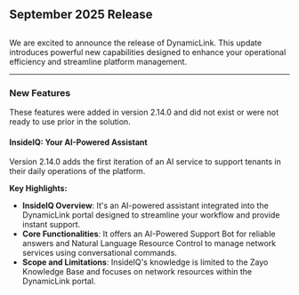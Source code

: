 ## September 2025 Release

## 

We are excited to announce the release of DynamicLink. This update introduces powerful new capabilities designed to enhance your operational efficiency and streamline platform management.

---

### New Features

These features were added in version 2.14.0 and did not exist or were not ready to use prior in the solution.

#### InsideIQ: Your AI-Powered Assistant

Version 2.14.0 adds the first iteration of an AI service to support tenants in their daily operations of the platform.

**Key Highlights:**

- **InsideIQ Overview**: It's an AI-powered assistant integrated into the DynamicLink portal designed to streamline your workflow and provide instant support.
- **Core Functionalities**: It offers an AI-Powered Support Bot for reliable answers and Natural Language Resource Control to manage network services using conversational commands.
- **Scope and Limitations**: InsideIQ's knowledge is limited to the Zayo Knowledge Base and focuses on network resources within the DynamicLink portal.